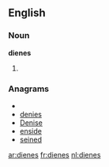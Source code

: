 ==English==

===Noun===
'''dienes'''

# {{plural of|[[diene]]}}

===Anagrams===
* {{alphagram|deeins}}
* [[denies#English|denies]]
* [[Denise#English|Denise]]
* [[enside#English|enside]]
* [[seined#English|seined]]

[[ar:dienes]]
[[fr:dienes]]
[[nl:dienes]]